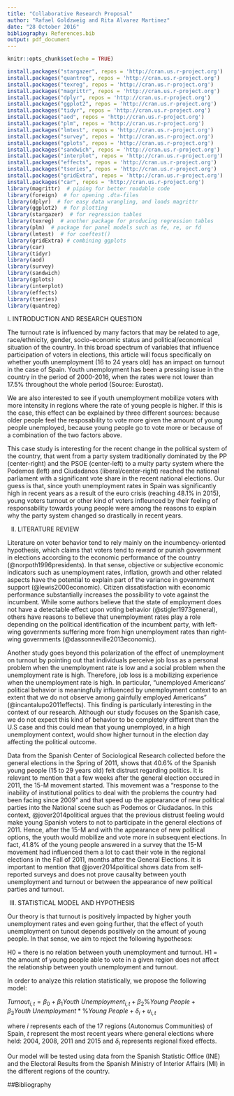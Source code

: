 ```yaml
---
title: "Collaborative Research Proposal"
author: "Rafael Goldzweig and Rita Alvarez Martinez"
date: "28 October 2016"
bibliography: References.bib
output: pdf_document
---
```


```r
knitr::opts_chunk$set(echo = TRUE)
```

```r
install.packages("stargazer", repos = 'http://cran.us.r-project.org')
install.packages("quantreg", repos = 'http://cran.us.r-project.org')
install.packages("texreg", repos = 'http://cran.us.r-project.org')
install.packages("magrittr", repos = 'http://cran.us.r-project.org')
install.packages("dplyr", repos = 'http://cran.us.r-project.org')
install.packages("ggplot2", repos = 'http://cran.us.r-project.org')
install.packages("tidyr", repos = 'http://cran.us.r-project.org')
install.packages("aod", repos = 'http://cran.us.r-project.org')
install.packages("plm", repos = 'http://cran.us.r-project.org')
install.packages("lmtest", repos = 'http://cran.us.r-project.org')
install.packages("survey", repos = 'http://cran.us.r-project.org')
install.packages("gplots", repos = 'http://cran.us.r-project.org')
install.packages("sandwich", repos = 'http://cran.us.r-project.org')
install.packages("interplot", repos = 'http://cran.us.r-project.org')
install.packages("effects", repos = 'http://cran.us.r-project.org')
install.packages("tseries", repos = 'http://cran.us.r-project.org') 
install.packages("gridExtra", repos = 'http://cran.us.r-project.org') 
install.packages("car", repos = 'http://cran.us.r-project.org') 
library(magrittr)  # piping for better readable code
library(foreign)  # for opening .dta-files
library(dplyr)  # for easy data wrangling, and loads magrittr
library(ggplot2)  # for plotting
library(stargazer)  # for regression tables
library(texreg)  # another package for producing regression tables
library(plm)  # package for panel models such as fe, re, or fd
library(lmtest)  # for coeftest()
library(gridExtra) # combining ggplots
library(car)
library(tidyr)
library(aod)
library(survey)
library(sandwich)
library(gplots)
library(interplot)
library(effects)
library(tseries) 
library(quantreg)
```

I. INTRODUCTION AND RESEARCH QUESTION

The turnout rate is influenced by many factors that may be related to age, race/ethnicity, gender, socio-economic status and political/economical situation of the country. In this broad spectrum of variables that influence participation of voters in elections, this article will focus specifically on whether youth unemployment (16 to 24 years old) has an impact on turnout in the case of Spain. Youth unemployment has been a pressing issue in the country in the period of 2000-2016, when the rates were not lower than 17.5\% throughout the whole period (Source: Eurostat).

We are also interested to see if youth unemployment mobilize voters with more intensity in regions where the rate of young people is higher. If this is the case, this effect can be explained by three different sources: because older people feel the resposability to vote more given the amount of young people unemployed, because young people go to vote more or because of a combination of the two factors above.

This case study is interesting for the recent change in the political system of the country, that went from a party system traditionally dominated by the PP (center-right) and the PSOE (center-left) to a multy party system where the Podemos (left) and Ciudadanos (liberal/center-right) reached the national parliament with a significant vote share in the recent national elections. Our guess is that, since youth unemployment rates in Spain was significantly high in recent years as a result of the euro crisis (reaching 48.1\%  in 2015), young voters turnout or other kind of voters infleunced by their feeling of responsability towards young people were among the reasons to explain why the party system changed so drastically in recent years.  

II. LITERATURE REVIEW

Literature on voter behavior tend to rely mainly on the incumbency-oriented hypothesis, which claims that voters tend to reward or punish government in elections according to the economic performance of the country (@norpoth1996presidents). In that sense, objective or subjective economic indicators such as unemployment rates, inflation, growth and other related aspects have the potential to explain part of the variance in government support (@lewis2000economic). Citizen dissatisfaction with economic performance substantially increases the possibility to vote against the incumbent. While some authors believe that the state of employment does not have a detectable effect upon voting behavior (@stigler1973general), others have reasons to believe that unemployment rates play a role depending on the political identification of the incumbent party, with left-wing governments suffering more from hign unemployment rates than right-wing governments (@dassonneville2013economic).

Another study goes beyond this polarization of the effect of unemployment on turnout by pointing out that individuals perceive job loss as a personal problem when the unemployment rate is low and a social problem when the unemployment rate is high. Therefore, job loss is a mobilizing experience when the unemployment rate is high. In particular, "unemployed Americans' political behavior is meaningfully influenced by unemployment context to an extent that we do not observe among gainfully employed Americans" (@incantalupo2011effects). This finding is particularly interesting in the context of our research. Although our study focuses on the Spanish case, we do not expect this kind of behavior to be completely different than the U.S case and this could mean that young unemployed, in a high unemployment context, would show higher turnout in the election day affecting the political outcome. 

Data from the Spanish Center of Sociological Research collected before the general elections in the Spring of 2011, shows that 40.6\% of the Spanish young people (15 to 29 years old) felt distrust regarding politics. It is relevant to mention that a few weeks after the general election occured in 2011, the 15-M movement started. This movement was  a "response to the inability of institutional politics to deal with the problems the country had been facing since 2009" and that speed up the appearance of new political parties into the National scene such as Podemos or Ciudadanos. In this context, @jover2014political argues that the previous distrust feeling would make young Spanish voters to not to participate in the general elections of 2011. Hence, after the 15-M and with the appearance of new political options, the youth would mobilize and vote more in subsequent elections. In fact, 41.8\% of the young people answered in a survey that the 15-M movement had influenced them a lot to cast their vote in the regional elections in the Fall of 2011, months after the General Elections. It is important to mention that @jover2014political shows data from self-reported surveys and does not prove causality between youth unemployment and turnout or between the appearance of new political parties and turnout.

III. STATISTICAL MODEL AND HYPOTHESIS

Our theory is that turnout is positively impacted by higher youth unemployment rates and even going further, that the effect of youth unemployment on tunout depends positively on the amount of young people. In that sense, we aim to reject the following hypotheses:

H0 = there is no relation between youth unemployment and turnout.
H1 = the amount of young people able to vote in a given region does not affect the relationship between youth unemployment and turnout.

In order to analyze this relation statistically, we propose the following model:

$Turnout_{i,t}=\beta_0+\beta_1 Youth\ Unemployment_{i,t}+\beta_2 \% Young\ People + \beta_3 Youth\ Unemployment*\% Young\ People + \delta_i + u_{i,t}$

where $i$ represents each of the 17 regions (Autonomus Communities) of Spain, $t$ represent the most recent years where general elections where held: 2004, 2008, 2011 and 2015 and $\delta_i$ represents regional fixed effects. 

Our model will be tested using data from the Spanish Statistic Office (INE) and the Electoral Results from the Spanish Ministry of Interior Affairs (MI) in the different regions of the country.

##Bibliography